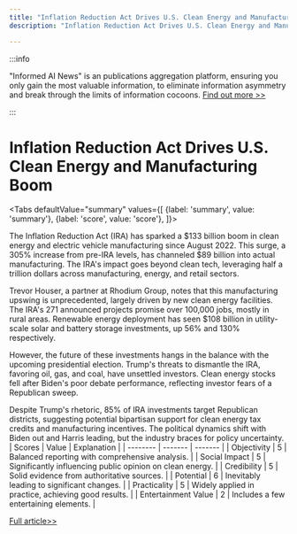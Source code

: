 ```yaml
---
title: "Inflation Reduction Act Drives U.S. Clean Energy and Manufacturing Boom"
description: "Inflation Reduction Act Drives U.S. Clean Energy and Manufacturing Boom"

---
```



:::info

"Informed AI News" is an publications aggregation platform, ensuring you only gain the most valuable information, to eliminate information asymmetry and break through the limits of information cocoons.  [Find out more >>](/)

:::

# Inflation Reduction Act Drives U.S. Clean Energy and Manufacturing Boom


<Tabs
	defaultValue="summary"
	values={[
	{label: 'summary', value: 'summary'},
	{label: 'score', value: 'score'},
]}>
<TabItem value="summary">


The Inflation Reduction Act (IRA) has sparked a $133 billion boom in clean energy and electric vehicle manufacturing since August 2022. This surge, a 305% increase from pre-IRA levels, has channeled $89 billion into actual manufacturing. The IRA's impact goes beyond clean tech, leveraging half a trillion dollars across manufacturing, energy, and retail sectors.

Trevor Houser, a partner at Rhodium Group, notes that this manufacturing upswing is unprecedented, largely driven by new clean energy facilities. The IRA's 271 announced projects promise over 100,000 jobs, mostly in rural areas. Renewable energy deployment has seen $108 billion in utility-scale solar and battery storage investments, up 56% and 130% respectively.

However, the future of these investments hangs in the balance with the upcoming presidential election. Trump's threats to dismantle the IRA, favoring oil, gas, and coal, have unsettled investors. Clean energy stocks fell after Biden's poor debate performance, reflecting investor fears of a Republican sweep.

Despite Trump's rhetoric, 85% of IRA investments target Republican districts, suggesting potential bipartisan support for clean energy tax credits and manufacturing incentives. The political dynamics shift with Biden out and Harris leading, but the industry braces for policy uncertainty.
</TabItem>
<TabItem value="score">
	| Scores     | Value   | Explanation |
	| -------- | ------- | ------- |
	| Objectivity  | 5    | Balanced reporting with comprehensive analysis.    |
	| Social Impact | 5     | Significantly influencing public opinion on clean energy.    |
	| Credibility    | 5    | Solid evidence from authoritative sources.    |
	| Potential    | 6    | Inevitably leading to significant changes.    |
	| Practicality    | 5    | Widely applied in practice, achieving good results.    |
	| Entertainment Value    | 2    | Includes a few entertaining elements.    |
</TabItem>
</Tabs>

[Full article>>](https://www.cnbc.com/2024/08/20/inflation-reduction-act-sparked-a-manufacturing-clean-energy-boom.html)
